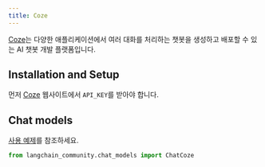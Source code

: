 ```yaml
---
title: Coze
---
```


[Coze](https://www.coze.com/)는 다양한 애플리케이션에서 여러 대화를 처리하는 챗봇을 생성하고 배포할 수 있는 AI 챗봇 개발 플랫폼입니다.


## Installation and Setup

먼저 [Coze](https://www.coze.com/) 웹사이트에서 `API_KEY`를 받아야 합니다.


## Chat models

[사용 예제](/oss/integrations/chat/coze/)를 참조하세요.

```python
from langchain_community.chat_models import ChatCoze
```